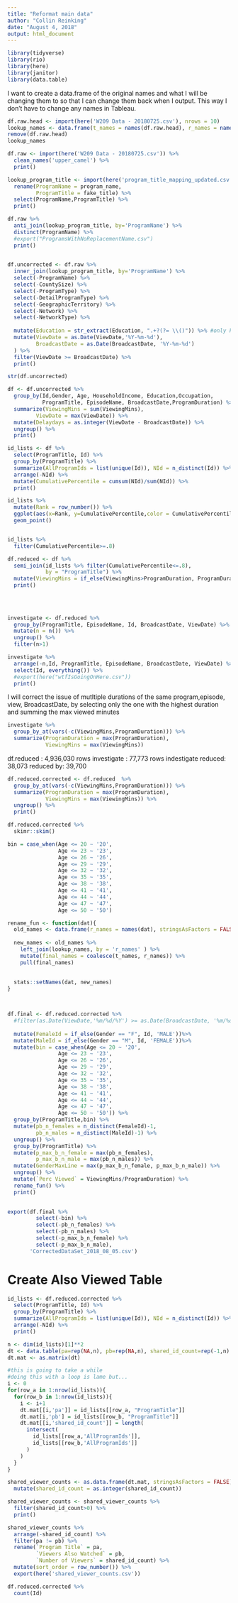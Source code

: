 ---
title: "Reformat main data"
author: "Collin Reinking"
date: "August 4, 2018"
output: html_document
---

```{r}
library(tidyverse)
library(rio)
library(here)
library(janitor)
library(data.table)
```

I want to create a data.frame of the original names and what I will be changing them to so that I can change them back when I output.  This way I don't have to change any names in Tableau.
```{r create data.frame of name changes}
df.raw.head <- import(here('W209 Data - 20180725.csv'), nrows = 10)
lookup_names <- data.frame(t_names = names(df.raw.head), r_names = names(df.raw.head %>% clean_names('upper_camel')), stringsAsFactors = FALSE)
remove(df.raw.head)
lookup_names
```

```{r}
df.raw <- import(here('W209 Data - 20180725.csv')) %>% 
  clean_names('upper_camel') %>% 
  print()
```

```{r}
lookup_program_title <- import(here('program_title_mapping_updated.csv')) %>% 
  rename(ProgramName = program_name,
         ProgramTitle = fake_title) %>% 
  select(ProgramName,ProgramTitle) %>% 
  print()
```
```{r}
df.raw %>% 
  anti_join(lookup_program_title, by='ProgramName') %>% 
  distinct(ProgramName) %>% 
  #export("ProgramsWithNoReplacementName.csv")
  print()
  
```

```{r}
df.uncorrected <- df.raw %>% 
  inner_join(lookup_program_title, by='ProgramName') %>% 
  select(-ProgramName) %>% 
  select(-CountySize) %>%
  select(-ProgramType) %>% 
  select(-DetailProgramType) %>%
  select(-GeographicTerritory) %>% 
  select(-Network) %>% 
  select(-NetworkType) %>% 
  
  mutate(Education = str_extract(Education, ".+?(?= \\()")) %>% #only keep characters up until first occurance of " ("
  mutate(ViewDate = as.Date(ViewDate,'%Y-%m-%d'),
         BroadcastDate = as.Date(BroadcastDate, '%Y-%m-%d')
  ) %>% 
  filter(ViewDate >= BroadcastDate) %>% 
  print()
```

```{r}
str(df.uncorrected)
```

```{r}
df <- df.uncorrected %>% 
  group_by(Id,Gender, Age, HouseholdIncome, Education,Occupation,
           ProgramTitle, EpisodeName, BroadcastDate,ProgramDuration) %>% 
  summarize(ViewingMins = sum(ViewingMins),
         ViewDate = max(ViewDate)) %>% 
  mutate(Delaydays = as.integer(ViewDate - BroadcastDate)) %>% 
  ungroup() %>% 
  print()
```

```{r}
id_lists <- df %>% 
  select(ProgramTitle, Id) %>% 
  group_by(ProgramTitle) %>% 
  summarize(AllProgramIds = list(unique(Id)), NId = n_distinct(Id)) %>%
  arrange(-NId) %>%
  mutate(CumulativePercentile = cumsum(NId)/sum(NId)) %>% 
  print()
```


```{r}
id_lists %>% 
  mutate(Rank = row_number()) %>% 
  ggplot(aes(x=Rank, y=CumulativePercentile,color = CumulativePercentile<.9)) +
  geom_point()


id_lists %>% 
  filter(CumulativePercentile>=.8)
```

```{r}
df.reduced <- df %>%
  semi_join(id_lists %>% filter(CumulativePercentile<=.8),
            by = "ProgramTitle") %>% 
  mutate(ViewingMins = if_else(ViewingMins>ProgramDuration, ProgramDuration,ViewingMins)) %>% 
  print()
  
  
  
```


```{r}
investigate <- df.reduced %>% 
  group_by(ProgramTitle, EpisodeName, Id, BroadcastDate, ViewDate) %>% 
  mutate(n = n()) %>% 
  ungroup() %>% 
  filter(n>1)
```

```{r}
investigate %>% 
  arrange(-n,Id, ProgramTitle, EpisodeName, BroadcastDate, ViewDate) %>% 
  select(Id, everything()) %>% 
  #export(here("wtfIsGoingOnHere.csv"))
  print()
```

I will correct the issue of mutltiple durations of the same program,episode, view, BroadcastDate, by selecting only the one with the highest duration and summing the max viewed minutes
```{r}
investigate %>% 
  group_by_at(vars(-c(ViewingMins,ProgramDuration))) %>% 
  summarize(ProgramDuration = max(ProgramDuration),
            ViewingMins = max(ViewingMins))
```

df.reduced : 4,936,030 rows
investigate : 77,773 rows 
indestigate reduced: 38,073
reduced by: 39,700


```{r}
df.reduced.corrected <- df.reduced  %>% 
  group_by_at(vars(-c(ViewingMins,ProgramDuration))) %>% 
  summarize(ProgramDuration = max(ProgramDuration),
            ViewingMins = max(ViewingMins)) %>% 
  ungroup() %>% 
  print()
```

```{r}
df.reduced.corrected %>% 
  skimr::skim()
```


```{r}
bin = case_when(Age <= 20 ~ '20',
                Age <= 23 ~ '23',
                Age <= 26 ~ '26',
                Age <= 29 ~ '29',
                Age <= 32 ~ '32',
                Age <= 35 ~ '35',
                Age <= 38 ~ '38',
                Age <= 41 ~ '41',
                Age <= 44 ~ '44',
                Age <= 47 ~ '47',
                Age <= 50 ~ '50')
```



```{r}
rename_fun <- function(dat){
  old_names <- data.frame(r_names = names(dat), stringsAsFactors = FALSE)
  
  new_names <- old_names %>% 
    left_join(lookup_names, by = 'r_names' ) %>% 
    mutate(final_names = coalesce(t_names, r_names)) %>% 
    pull(final_names)
  
  
  stats::setNames(dat, new_names)
}



df.final <- df.reduced.corrected %>% 
  #filter(as.Date(ViewDate,'%m/%d/%Y') >= as.Date(BroadcastDate, '%m/%d/%Y') ) %>% 
  
  mutate(FemaleId = if_else(Gender == "F", Id, 'MALE'))%>% 
  mutate(MaleId = if_else(Gender == "M", Id, 'FEMALE'))%>% 
  mutate(bin = case_when(Age <= 20 ~ '20',
                Age <= 23 ~ '23',
                Age <= 26 ~ '26',
                Age <= 29 ~ '29',
                Age <= 32 ~ '32',
                Age <= 35 ~ '35',
                Age <= 38 ~ '38',
                Age <= 41 ~ '41',
                Age <= 44 ~ '44',
                Age <= 47 ~ '47',
                Age <= 50 ~ '50')) %>% 
  group_by(ProgramTitle,bin) %>% 
  mutate(pb_n_females = n_distinct(FemaleId)-1,
         pb_n_males = n_distinct(MaleId)-1) %>% 
  ungroup() %>% 
  group_by(ProgramTitle) %>%
  mutate(p_max_b_n_female = max(pb_n_females),
         p_max_b_n_male = max(pb_n_males)) %>% 
  mutate(GenderMaxLine = max(p_max_b_n_female, p_max_b_n_male)) %>% 
  ungroup() %>% 
  mutate(`Perc Viewed` = ViewingMins/ProgramDuration) %>% 
  rename_fun() %>% 
  print()
  
```
```{r}
export(df.final %>% 
         select(-bin) %>% 
         select(-pb_n_females) %>%  
         select(-pb_n_males) %>%  
         select(-p_max_b_n_female) %>%  
         select(-p_max_b_n_male),
       'CorrectedDataSet_2018_08_05.csv')
```



# Create Also Viewed Table

```{r create a list of unique user IDs for each program}
id_lists <- df.reduced.corrected %>% 
  select(ProgramTitle, Id) %>% 
  group_by(ProgramTitle) %>% 
  summarize(AllProgramIds = list(unique(Id)), NId = n_distinct(Id)) %>%
  arrange(-NId) %>% 
  print()

```


```{r count the number of shared IDs between each pair of programs}
n <- dim(id_lists)[1]**2
dt <- data.table(pa=rep(NA,n), pb=rep(NA,n), shared_id_count=rep(-1,n) ) #the -2 is for validation later
dt.mat <- as.matrix(dt)

#this is going to take a while
#doing this with a loop is lame but...
i <- 0
for(row_a in 1:nrow(id_lists)){
  for(row_b in 1:nrow(id_lists)){
    i <- i+1
    dt.mat[[i,'pa']] = id_lists[[row_a, "ProgramTitle"]]
    dt.mat[i,'pb'] = id_lists[[row_b, "ProgramTitle"]]
    dt.mat[[i,'shared_id_count']] = length(
      intersect(
        id_lists[[row_a,'AllProgramIds']],
        id_lists[[row_b,'AllProgramIds']]
      )
    )
  }
}
```


```{r convert to data.frame}
shared_viewer_counts <- as.data.frame(dt.mat, stringsAsFactors = FALSE) %>% 
  mutate(shared_id_count = as.integer(shared_id_count))
```

```{r remove irrelevant row}
shared_viewer_counts <- shared_viewer_counts %>% 
  filter(shared_id_count>0) %>% 
  print()
```

```{r rename columns and export}
shared_viewer_counts %>% 
  arrange(-shared_id_count) %>% 
  filter(pa != pb) %>% 
  rename(`Program Title` = pa,
         `Viewers Also Watched` = pb,
         `Number of Viewers` = shared_id_count) %>% 
  mutate(sort_order = row_number()) %>% 
  export(here('shared_viewer_counts.csv'))
```

```{r}
df.reduced.corrected %>% 
  count(Id)
```

